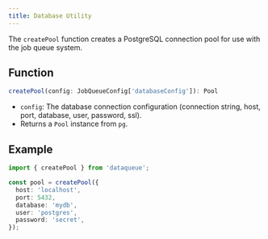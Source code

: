 ```yaml
---
title: Database Utility
---
```


The `createPool` function creates a PostgreSQL connection pool for use with the job queue system.

## Function

```ts
createPool(config: JobQueueConfig['databaseConfig']): Pool
```

- `config`: The database connection configuration (connection string, host, port, database, user, password, ssl).
- Returns a `Pool` instance from `pg`.

## Example

```ts
import { createPool } from 'dataqueue';

const pool = createPool({
  host: 'localhost',
  port: 5432,
  database: 'mydb',
  user: 'postgres',
  password: 'secret',
});
```
